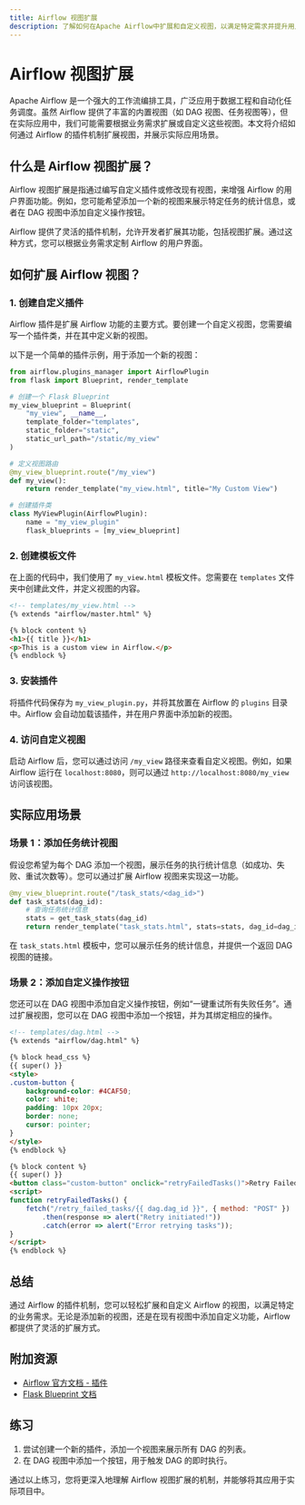```yaml
---
title: Airflow 视图扩展
description: 了解如何在Apache Airflow中扩展和自定义视图，以满足特定需求并提升用户体验。
---
```


# Airflow 视图扩展

Apache Airflow 是一个强大的工作流编排工具，广泛应用于数据工程和自动化任务调度。虽然 Airflow 提供了丰富的内置视图（如 DAG 视图、任务视图等），但在实际应用中，我们可能需要根据业务需求扩展或自定义这些视图。本文将介绍如何通过 Airflow 的插件机制扩展视图，并展示实际应用场景。

## 什么是 Airflow 视图扩展？

Airflow 视图扩展是指通过编写自定义插件或修改现有视图，来增强 Airflow 的用户界面功能。例如，您可能希望添加一个新的视图来展示特定任务的统计信息，或者在 DAG 视图中添加自定义操作按钮。

Airflow 提供了灵活的插件机制，允许开发者扩展其功能，包括视图扩展。通过这种方式，您可以根据业务需求定制 Airflow 的用户界面。

## 如何扩展 Airflow 视图？

### 1. 创建自定义插件

Airflow 插件是扩展 Airflow 功能的主要方式。要创建一个自定义视图，您需要编写一个插件类，并在其中定义新的视图。

以下是一个简单的插件示例，用于添加一个新的视图：

```python
from airflow.plugins_manager import AirflowPlugin
from flask import Blueprint, render_template

# 创建一个 Flask Blueprint
my_view_blueprint = Blueprint(
    "my_view", __name__,
    template_folder="templates",
    static_folder="static",
    static_url_path="/static/my_view"
)

# 定义视图路由
@my_view_blueprint.route("/my_view")
def my_view():
    return render_template("my_view.html", title="My Custom View")

# 创建插件类
class MyViewPlugin(AirflowPlugin):
    name = "my_view_plugin"
    flask_blueprints = [my_view_blueprint]
```

### 2. 创建模板文件

在上面的代码中，我们使用了 `my_view.html` 模板文件。您需要在 `templates` 文件夹中创建此文件，并定义视图的内容。

```html
<!-- templates/my_view.html -->
{% extends "airflow/master.html" %}

{% block content %}
<h1>{{ title }}</h1>
<p>This is a custom view in Airflow.</p>
{% endblock %}
```

### 3. 安装插件

将插件代码保存为 `my_view_plugin.py`，并将其放置在 Airflow 的 `plugins` 目录中。Airflow 会自动加载该插件，并在用户界面中添加新的视图。

### 4. 访问自定义视图

启动 Airflow 后，您可以通过访问 `/my_view` 路径来查看自定义视图。例如，如果 Airflow 运行在 `localhost:8080`，则可以通过 `http://localhost:8080/my_view` 访问该视图。

## 实际应用场景

### 场景 1：添加任务统计视图

假设您希望为每个 DAG 添加一个视图，展示任务的执行统计信息（如成功、失败、重试次数等）。您可以通过扩展 Airflow 视图来实现这一功能。

```python
@my_view_blueprint.route("/task_stats/<dag_id>")
def task_stats(dag_id):
    # 查询任务统计信息
    stats = get_task_stats(dag_id)
    return render_template("task_stats.html", stats=stats, dag_id=dag_id)
```

在 `task_stats.html` 模板中，您可以展示任务的统计信息，并提供一个返回 DAG 视图的链接。

### 场景 2：添加自定义操作按钮

您还可以在 DAG 视图中添加自定义操作按钮，例如“一键重试所有失败任务”。通过扩展视图，您可以在 DAG 视图中添加一个按钮，并为其绑定相应的操作。

```html
<!-- templates/dag.html -->
{% extends "airflow/dag.html" %}

{% block head_css %}
{{ super() }}
<style>
.custom-button {
    background-color: #4CAF50;
    color: white;
    padding: 10px 20px;
    border: none;
    cursor: pointer;
}
</style>
{% endblock %}

{% block content %}
{{ super() }}
<button class="custom-button" onclick="retryFailedTasks()">Retry Failed Tasks</button>
<script>
function retryFailedTasks() {
    fetch("/retry_failed_tasks/{{ dag.dag_id }}", { method: "POST" })
        .then(response => alert("Retry initiated!"))
        .catch(error => alert("Error retrying tasks"));
}
</script>
{% endblock %}
```

## 总结

通过 Airflow 的插件机制，您可以轻松扩展和自定义 Airflow 的视图，以满足特定的业务需求。无论是添加新的视图，还是在现有视图中添加自定义功能，Airflow 都提供了灵活的扩展方式。

## 附加资源

- [Airflow 官方文档 - 插件](https://airflow.apache.org/docs/apache-airflow/stable/plugins.html)
- [Flask Blueprint 文档](https://flask.palletsprojects.com/en/2.0.x/blueprints/)

## 练习

1. 尝试创建一个新的插件，添加一个视图来展示所有 DAG 的列表。
2. 在 DAG 视图中添加一个按钮，用于触发 DAG 的即时执行。

通过以上练习，您将更深入地理解 Airflow 视图扩展的机制，并能够将其应用于实际项目中。